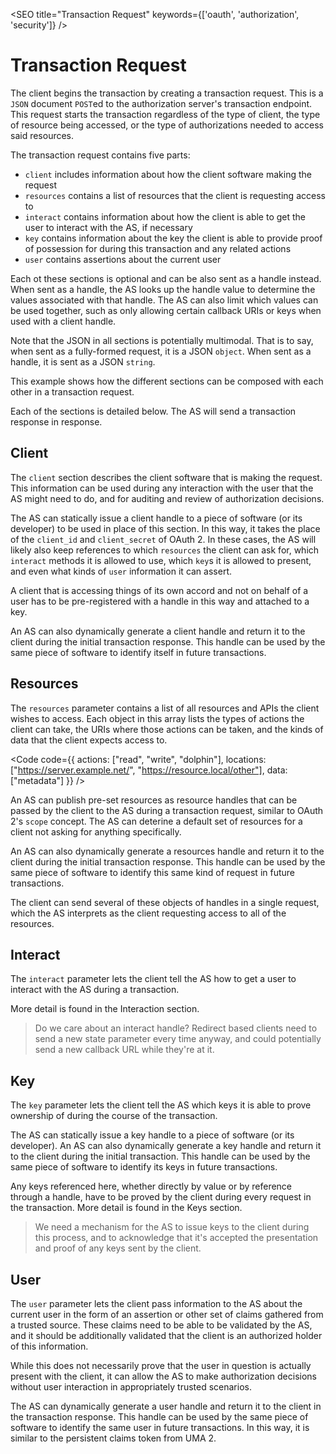 

<SEO title="Transaction Request" keywords={['oauth', 'authorization', 'security']} />

# Transaction Request

The client begins the transaction by creating a transaction request. This is a `JSON` document `POST`ed to the authorization server's transaction endpoint. This request starts the transaction regardless of the type of client, the type of resource being accessed, or the type of authorizations needed to access said resources. 

The transaction request contains five parts:
 - `client` includes information about how the client software making the request
 - `resources` contains a list of resources that the client is requesting access to
 - `interact` contains information about how the client is able to get the user to interact with the AS, if necessary
 - `key` contains information about the key the client is able to provide proof of possession for during this transaction and any related actions
 - `user` contains assertions about the current user 
 
Each ot these sections is optional and can be also sent as a handle instead. When sent as a handle, the AS looks up the handle value to determine the values associated with that handle. The AS can also limit which values can be used together, such as only allowing certain callback URIs or keys when used with a client handle. 

Note that the JSON in all sections is potentially multimodal. That is to say, when sent as a fully-formed request, it is a JSON `object`. When sent as a handle, it is sent as a JSON `string`. 

This example shows how the different sections can be composed with each other in a transaction request.

<TransactionRequest />

Each of the sections is detailed below. The AS will send a <Link to="/transactionresponse">transaction response</Link> in response.

## Client

The `client` section describes the client software that is making the request. This information can be used during any interaction with the user that the AS might need to do, and for auditing and review of authorization decisions. 

The AS can statically issue a client handle to a piece of software (or its developer) to be used in place of this section. In this way, it takes the place of the `client_id` and `client_secret` of OAuth 2. In these cases, the AS will likely also keep references to which `resources` the client can ask for, which `interact` methods it is allowed to use, which `key`s it is allowed to present, and even what kinds of `user` information it can assert. 

A client that is accessing things of its own accord and not on behalf of a user has to be pre-registered with a handle in this way and attached to a key.

An AS can also dynamically generate a client handle and return it to the client during the initial transaction response. This handle can be used by the same piece of software to identify itself in future transactions.

## Resources

The `resources` parameter contains a list of all resources and APIs the client wishes to access. Each object in this array lists the types of actions the client can take, the URIs where those actions can be taken, and the kinds of data that the client expects access to. 

<Code code={{
          actions: ["read", "write", "dolphin"],
          locations: ["https://server.example.net/", "https://resource.local/other"],
          data: ["metadata"]
}} />

An AS can publish pre-set resources as resource handles that can be passed by the client to the AS during a transaction request, similar to OAuth 2's `scope` concept. The AS can deterine a default set of resources for a client not asking for anything specifically.

An AS can also dynamically generate a resources handle and return it to the client during the initial transaction response. This handle can be used by the same piece of software to identify this same kind of request in future transactions.

The client can send several of these objects of handles in a single request, which the AS interprets as the client requesting access to all of the resources. 

## Interact

The `interact` parameter lets the client tell the AS how to get a user to interact with the AS during a transaction. 

More detail is found in the <Link to="/interaction">Interaction</Link> section.

> Do we care about an interact handle? Redirect based clients need to send a new state parameter every time anyway, and could potentially send a new callback URL while they're at it.

## Key

The `key` parameter lets the client tell the AS which keys it is able to prove ownership of during the course of the transaction. 

The AS can statically issue a key handle to a piece of software (or its developer). An AS can also dynamically generate a key handle and return it to the client during the initial transaction. This handle can be used by the same piece of software to identify its keys in future transactions.

Any keys referenced here, whether directly by value or by reference through a handle, have to be proved by the client during every request in the transaction. More detail is found in the <Link to="/keys">Keys</Link> section. 

> We need a mechanism for the AS to issue keys to the client during this process, and to acknowledge that it's accepted the presentation and proof of any keys sent by the client.

## User

The `user` parameter lets the client pass information to the AS about the current user in the form of an assertion or other set of claims gathered from a trusted source. These claims need to be able to be validated by the AS, and it should be additionally validated that the client is an authorized holder of this information. 

While this does not necessarily prove that the user in question is actually present with the client, it can allow the AS to make authorization decisions without user interaction in appropriately trusted scenarios.

The AS can dynamically generate a user handle and return it to the client in the transaction response. This handle can be used by the same piece of software to identify the same user in future transactions. In this way, it is similar to the persistent claims token from UMA 2.